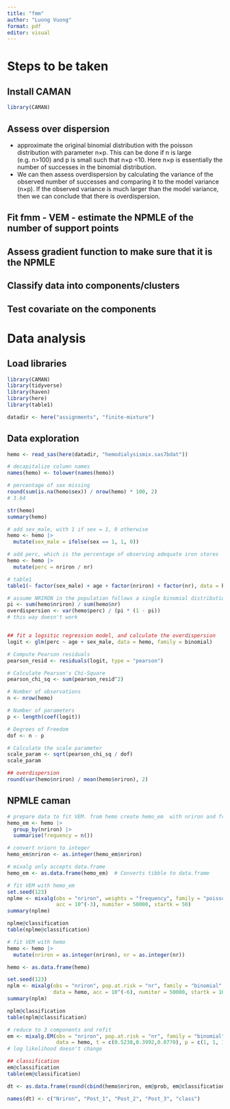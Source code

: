 ```yaml
---
title: "fmm"
author: "Luong Vuong"
format: pdf
editor: visual
---
```


# Steps to be taken

## Install CAMAN
```r
library(CAMAN)
```

## Assess over dispersion

- approximate the original binomial distribution with the poisson distribution with parameter n×p. This can be done if n is large (e.g. n>100) and p is small such that n×p <10. Here n×p is essentially the number of successes in the binomial distribution. 
- We can then assess overdispersion by calculating the variance of the observed number of successes and comparing it to the model variance (n×p). If the observed variance is much larger than the model variance, then we can conclude that there is overdispersion.

## Fit fmm - VEM - estimate the NPMLE of the number of support points

## Assess gradient function to make sure that it is the NPMLE

## Classify data into components/clusters

## Test covariate on the components

# Data analysis

## Load libraries
```r
library(CAMAN)
library(tidyverse)
library(haven)
library(here)
library(table1)

datadir <- here("assignments", "finite-mixture")
```

## Data exploration

```r
hemo <- read_sas(here(datadir, "hemodialysismix.sas7bdat"))

# decapitalize column names
names(hemo) <- tolower(names(hemo))

# percentage of sex missing
round(sum(is.na(hemo$sex)) / nrow(hemo) * 100, 2)
# 3.64

str(hemo)
summary(hemo)

# add sex_male, with 1 if sex = 1, 0 otherwise
hemo <- hemo |> 
  mutate(sex_male = ifelse(sex == 1, 1, 0))

# add perc, which is the percentage of observing adequate iron stores
hemo <- hemo |> 
  mutate(perc = nriron / nr)

```
```r
# table1
table1(~ factor(sex_male) + age + factor(nriron) + factor(nr), data = hemo)

# assume NRIRON in the population follows a single binomial distribution
pi <- sum(hemo$nriron) / sum(hemo$nr)
overdispersion <- var(hemo$perc) / (pi * (1 - pi))
# this way doesn't work


## fit a logsitic regression model, and calculate the overdispersion
logit <- glm(perc ~ age + sex_male, data = hemo, family = binomial)

# Compute Pearson residuals
pearson_resid <- residuals(logit, type = "pearson")

# Calculate Pearson's Chi-Square
pearson_chi_sq <- sum(pearson_resid^2)

# Number of observations
n <- nrow(hemo)

# Number of parameters
p <- length(coef(logit))

# Degrees of Freedom
dof <- n - p

# Calculate the scale parameter
scale_param <- sqrt(pearson_chi_sq / dof)
scale_param
```

```r
## overdispersion
round(var(hemo$nriron) / mean(hemo$nriron), 2)
```
## NPMLE caman

```r
# prepare data to fit VEM. from hemo create hemo_em  with nriron and frequency columns
hemo_em <- hemo |> 
  group_by(nriron) |>
  summarise(frequency = n())

# convert nriorn to integer
hemo_em$nriron <- as.integer(hemo_em$nriron)

# mixalg only accepts data.frame
hemo_em <- as.data.frame(hemo_em)  # Converts tibble to data.frame

# fit VEM with hemo_em
set.seed(123)
nplme <- mixalg(obs = "nriron", weights = "frequency", family = "poisson", data = hemo_em,
                acc = 10^(-3), numiter = 50000, startk = 50)
summary(nplme)

nplme@classification
table(nplme@classification)
```
```r
# fit VEM with hemo
hemo <- hemo |> 
  mutate(nriron = as.integer(nriron), nr = as.integer(nr))

hemo <- as.data.frame(hemo)

set.seed(123)
nplm <- mixalg(obs = "nriron", pop.at.risk = "nr", family = "binomial", 
               data = hemo, acc = 10^(-6), numiter = 50000, startk = 10)
summary(nplm)

nplm@classification
table(nplm@classification)

# reduce to 3 components and refit
em <- mixalg.EM(obs = "nriron", pop.at.risk = "nr", family = "binomial", 
                data = hemo, t = c(0.5238,0.3992,0.0770), p = c(1, 1, 1))
# log likelihood doesn't change

## classification
em@classification
table(em@classification)

dt <- as.data.frame(round(cbind(hemo$nriron, em@prob, em@classification),digits = 4))

names(dt) <- c("Nriron", "Post_1", "Post_2", "Post_3", "class")

```